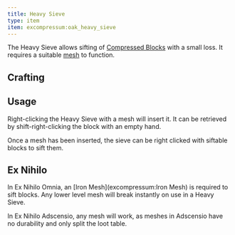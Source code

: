 ```yaml
---
title: Heavy Sieve
type: item
item: excompressum:oak_heavy_sieve
---
```


The Heavy Sieve allows sifting of [Compressed Blocks](#compressed_block) with a small loss. It requires a suitable [mesh](iron_mesh) to function.

## Crafting

<RecipeContainer>
  <CraftingRecipe recipe="excompressum:oak_heavy_sieve" />
  <CraftingRecipe recipe="excompressum:spruce_heavy_sieve" />
  <CraftingRecipe recipe="excompressum:birch_heavy_sieve" />
  <CraftingRecipe recipe="excompressum:dark_oak_heavy_sieve" />
  <CraftingRecipe recipe="excompressum:acacia_heavy_sieve" />
  <CraftingRecipe recipe="excompressum:jungle_heavy_sieve" />
</RecipeContainer>


## Usage

Right-clicking the Heavy Sieve with a mesh will insert it. 
It can be retrieved by shift-right-clicking the block with an empty hand. 

Once a mesh has been inserted, the sieve can be right clicked with siftable blocks to sift them.

## Ex Nihilo

In Ex Nihilo Omnia, an [Iron Mesh](excompressum:Iron Mesh) is required to sift blocks. 
Any lower level mesh will break instantly on use in a Heavy Sieve.

In Ex Nihilo Adscensio, any mesh will work, as meshes in Adscensio have no durability and only split the loot table.
